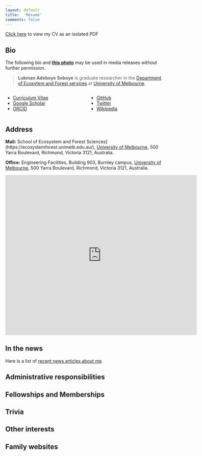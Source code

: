 ```yaml
---
layout: default
title:  'Résumé'
comments: false
---
```


<p class="lead">

<a href="cv.pdf">Click here</a> to view my CV as an isolated PDF

</p>

</p>

<object data="CV.pdf" type="application/pdf" width="100%" height="800px">

</p>

## Bio

The following bio and [**this photo**](../images/Me.jpg) may be used in media releases without further permission.

> **Lukman Adeboye Soboye** is graduate researcher in the [Department of Ecosytem and Forest services](https://ecosystemforest.unimelb.edu.au/research) at [University of Melbourne](https://www.unimelb.edu.au/).

::: columns
::: {.column width="30%"}
<ul class="fa-ul">

<li><a href=""><i class="fa-li fa-regular fa-file-pdf"></i>Curriculum Vitae</a></li>

<li><a href=""><i class="fa-li ai ai-google-scholar" style="padding-top:4px;"></i>Google Scholar</a></li>

<li><a href=""><i class="fa-li ai ai-orcid" style="padding-top:4px;"></i>ORCID</a></li>

</ul>
:::

::: {.column width="30%"}
<ul class="fa-ul">

<li><a href=""><i class="fa-li fa-brands fa-github"></i>GitHub</a></li>

<li><a href=""><i class="fa-li fa-brands fa-twitter"></i>Twitter</a></li>

<li><a href=""><i class="fa-li fa-brands fa-wikipedia-w"></i>Wikipedia</a></li>

</ul>
:::
:::

## Address

**Mail:** School of Ecosystem and Forest Sciences\](https://ecosystemforest.unimelb.edu.au/), [University of Melbourne](https://www.unimelb.edu.au/), 500 Yarra Boulevard, Richmond, Victoria 3121, Australia.

**Office:** Engineering Facilities, Building 903, Burnley campus, [University of Melbourne](https://www.unimelb.edu.au/), 500 Yarra Boulevard, Richmond, Victoria 3121, Australia.

::: mapouter
::: gmap_canvas
<iframe width="600" height="500" id="gmap_canvas" src="https://maps.google.com/maps?q=500%20Yarra%20Boulevard,%20Richmond,%20Victoria%203121,%20Australia&amp;t=&amp;z=13&amp;ie=UTF8&amp;iwloc=&amp;output=embed" frameborder="0" scrolling="no" marginheight="0" marginwidth="0">

</iframe>

<a href="https://putlocker-is.org">putlocker</a><br>

```{=html}
<style>.mapouter{position:relative;text-align:right;height:500px;width:600px;}</style>
```
<a href="https://www.embedgooglemap.net">google map in website</a>

```{=html}
<style>.gmap_canvas {overflow:hidden;background:none!important;height:500px;width:600px;}</style>
```
:::
:::

## In the news

Here is a list of [recent news articles about me](../news.qmd).

## Administrative responsibilities

## Fellowships and Memberships

## Trivia

## Other interests

## Family websites
